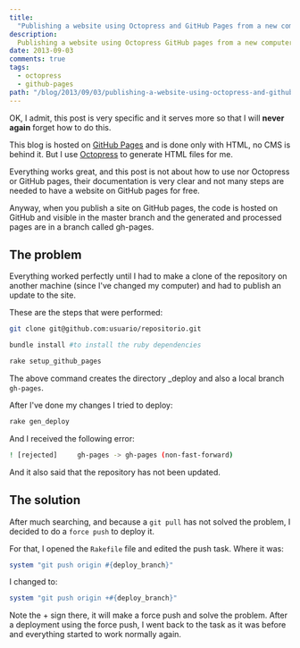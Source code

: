 ```yaml
---
title:
  "Publishing a website using Octopress and GitHub Pages from a new computer"
description:
  Publishing a website using Octopress GitHub pages from a new computer
date: 2013-09-03
comments: true
tags:
  - octopress
  - github-pages
path: "/blog/2013/09/03/publishing-a-website-using-octopress-and-github-pages-from-a-new-computer"
---
```


OK, I admit, this post is very specific and it serves more so that I will
**never again** forget how to do this.

This blog is hosted on [GitHub Pages](http://pages.github.com) and is done only
with HTML, no CMS is behind it. But I use [Octopress](http://octopress.org) to
generate HTML files for me.

Everything works great, and this post is not about how to use nor Octopress or
GitHub pages, their documentation is very clear and not many steps are needed to
have a website on GitHub pages for free.

Anyway, when you publish a site on GitHub pages, the code is hosted on GitHub
and visible in the master branch and the generated and processed pages are in a
branch called gh-pages.

## The problem

Everything worked perfectly until I had to make a clone of the repository on
another machine (since I've changed my computer) and had to publish an update to
the site.

These are the steps that were performed:

```bash
git clone git@github.com:usuario/repositorio.git

bundle install #to install the ruby dependencies
```

```bash
rake setup_github_pages
```

The above command creates the directory \_deploy and also a local branch
`gh-pages`.

After I've done my changes I tried to deploy:

```bash
rake gen_deploy
```

And I received the following error:

```bash
! [rejected]     gh-pages -> gh-pages (non-fast-forward)
```

And it also said that the repository has not been updated.

## The solution

After much searching, and because a `git pull` has not solved the problem, I
decided to do a `force push` to deploy it.

For that, I opened the `Rakefile` file and edited the push task. Where it was:

```ruby
system "git push origin #{deploy_branch}"
```

I changed to:

```ruby
system "git push origin +#{deploy_branch}"
```

Note the + sign there, it will make a force push and solve the problem. After a
deployment using the force push, I went back to the task as it was before and
everything started to work normally again.
